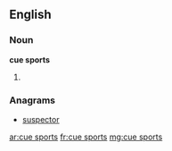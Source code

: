 ==English==
===Noun===
'''cue sports'''

#{{plural of|[[cue sport]]}}

===Anagrams===
* [[suspector#English|suspector]]

[[ar:cue sports]]
[[fr:cue sports]]
[[mg:cue sports]]